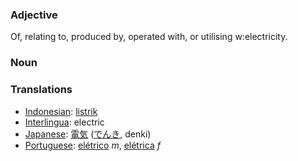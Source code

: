 === Adjective ===

Of, relating to, produced by, operated with, or utilising w:electricity.

=== Noun ===

=== Translations ===
*[[Indonesian]]: [[listrik]]
*[[Interlingua]]: electric
*[[Japanese]]: [[電気]] ([[でんき]], denki)
*[[Portuguese]]: [[elétrico]] ''m'', [[elétrica]] ''f''